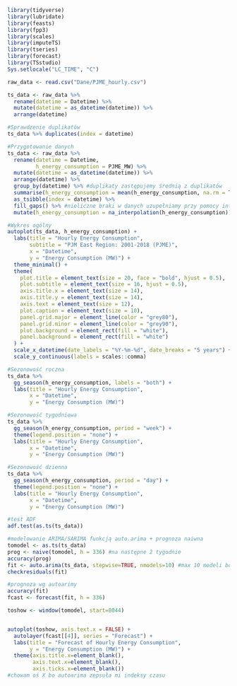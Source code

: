
```r
library(tidyverse)
library(lubridate)
library(feasts)
library(fpp3)
library(scales)
library(imputeTS)
library(tseries)
library(forecast)
library(TSstudio)
Sys.setlocale("LC_TIME", "C")
```

```r
raw_data <- read.csv("Dane/PJME_hourly.csv")

ts_data <- raw_data %>%
  rename(datetime = Datetime) %>%
  mutate(datetime = as_datetime(datetime)) %>%
  arrange(datetime)

```

```r
#Sprawdzenie duplikatów
ts_data %>% duplicates(index = datetime)

#Przygotowanie danych
ts_data <- raw_data %>%
  rename(datetime = Datetime,
         h_energy_consumption = PJME_MW) %>%
  mutate(datetime = as_datetime(datetime)) %>%
  arrange(datetime) %>%
  group_by(datetime) %>% #duplikaty zastępujemy średnią z duplikatów
  summarise(h_energy_consumption = mean(h_energy_consumption, na.rm = TRUE)) %>%
  as_tsibble(index = datetime) %>%
  fill_gaps() %>% #nieliczne braki w danych uzupełniamy przy pomocy interpolacji liniowej
  mutate(h_energy_consumption = na_interpolation(h_energy_consumption))
```


```r
#Wykres ogólny
autoplot(ts_data, h_energy_consumption) +
  labs(title = "Hourly Energy Consumption",
       subtitle = "PJM East Region: 2001-2018 (PJME)",
       x = "Datetime",
       y = "Energy Consumption (MW)") +
  theme_minimal() +
  theme(
    plot.title = element_text(size = 20, face = "bold", hjust = 0.5),
    plot.subtitle = element_text(size = 16, hjust = 0.5),
    axis.title.x = element_text(size = 14),
    axis.title.y = element_text(size = 14),
    axis.text = element_text(size = 12),
    plot.caption = element_text(size = 10),
    panel.grid.major = element_line(color = "grey80"),
    panel.grid.minor = element_line(color = "grey90"),
    plot.background = element_rect(fill = "white"),
    panel.background = element_rect(fill = "white")
  ) +
  scale_x_datetime(date_labels = "%Y-%m-%d", date_breaks = "5 years") +
  scale_y_continuous(labels = scales::comma)
```

```r
#Sezonowość roczna
ts_data %>% 
  gg_season(h_energy_consumption, labels = "both") +
  labs(title = "Hourly Energy Consumption",
       x = "Datetime",
       y = "Energy Consumption (MW)")
```

```r
#Sezonowość tygodniowa
ts_data %>% 
  gg_season(h_energy_consumption, period = "week") +
  theme(legend.position = "none") +
  labs(title = "Hourly Energy Consumption",
       x = "Datetime",
       y = "Energy Consumption (MW)")
```

```r
#Sezonowość dzienna
ts_data %>% 
  gg_season(h_energy_consumption, period = "day") +
  theme(legend.position = "none") +
  labs(title = "Hourly Energy Consumption",
       x = "Datetime",
       y = "Energy Consumption (MW)")

```

```r
#test ADF
adf.test(as.ts(ts_data))
```
```r
#modelowanie ARIMA/SARIMA funkcją auto.arima + prognoza naiwna
tomodel <- as.ts(ts_data)
prog <- naive(tomodel, h = 336) #na następne 2 tygodnie
accuracy(prog)
fit <- auto.arima(ts_data, stepwise=TRUE, nmodels=10) #max 10 modeli bo zajmuje bardzo dużo czasu
checkresiduals(fit)
```

```r
#prognoza wg autoarimy
accuracy(fit)
fcast <- forecast(fit, h = 336)

toshow <- window(tomodel, start=8044)


autoplot(toshow, axis.text.x = FALSE) +
  autolayer(fcast[[4]], series = "Forecast") +
  labs(title = "Forecast of Hourly Energy Consumption",
       y = "Energy Consumption (MW)") +
  theme(axis.title.x=element_blank(),
        axis.text.x=element_blank(),
        axis.ticks.x=element_blank())
#chowam oś X bo autoarima zepsuła mi indeksy czasu


```





